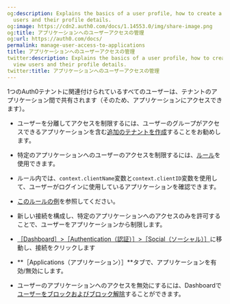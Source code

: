 ```yaml
---
og:description: Explains the basics of a user profile, how to create a user and view
  users and their profile details.
og:image: https://cdn2.auth0.com/docs/1.14553.0/img/share-image.png
og:title: アプリケーションへのユーザーアクセスの管理
og:url: https://auth0.com/docs/
permalink: manage-user-access-to-applications
title: アプリケーションへのユーザーアクセスの管理
twitter:description: Explains the basics of a user profile, how to create a user and
  view users and their profile details.
twitter:title: アプリケーションへのユーザーアクセスの管理
---
```


1つのAuth0テナントに関連付けられているすべてのユーザーは、テナントのアプリケーション間で共有されます（そのため、アプリケーションにアクセスできます）。

* ユーザーを分離してアクセスを制限するには、ユーザーのグループがアクセスできるアプリケーションを含む[追加のテナントを作成](/get-started/create-tenants/create-multiple-tenants)することをお勧めします。

* 特定のアプリケーションへのユーザーのアクセスを制限するには、[ルール](/rules)を使用できます。

* ルール内では、`context.clientName`変数と`context.clientID`変数を使用して、ユーザーがログインに使用しているアプリケーションを確認できます。
* [このルールの例](https://github.com/auth0/rules/blob/aeaf93bc058408e260192d0941a688963449d6be/src/rules/simple-user-whitelist-for-app.js)を参照してください。

* 新しい接続を構成し、特定のアプリケーションへのアクセスのみを許可することで、ユーザーをアプリケーションから制限します。

* [［Dashboard］>［Authentication（認証）］>［Social（ソーシャル）］](%24%7Bmanage_url%7D/#/connections/social)に移動し、接続をクリックします
* **［Applications（アプリケーション）］**タブで、アプリケーションを有効/無効にします。

* ユーザーのアプリケーションへのアクセスを無効にするには、Dashboardで[ユーザーをブロックおよびブロック解除](/users/block-and-unblock-users)することができます。